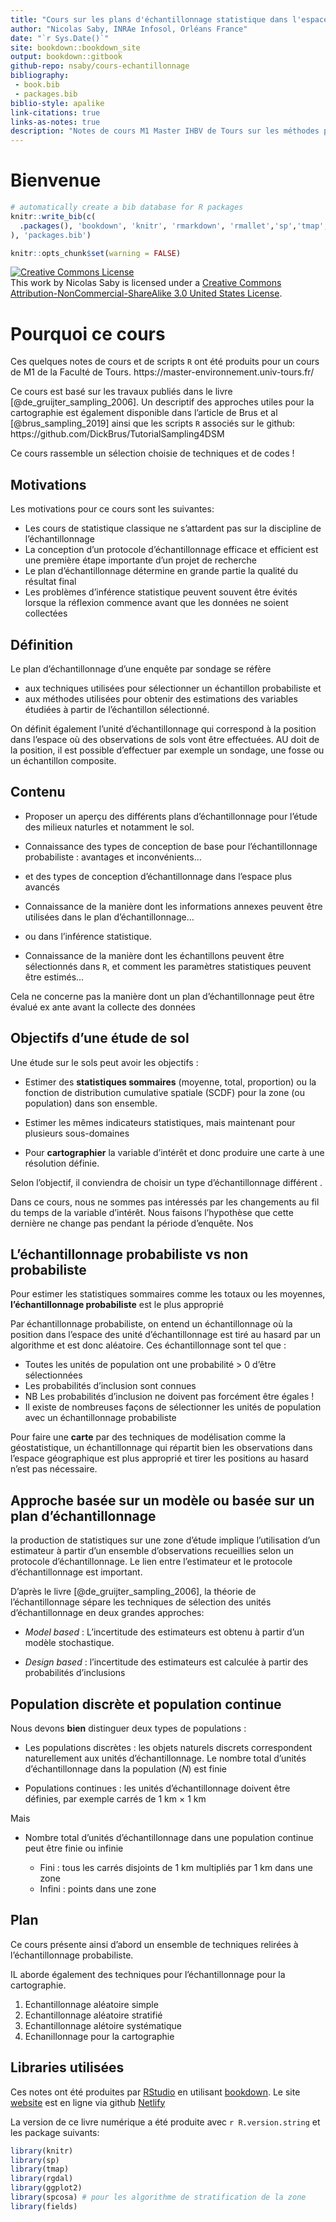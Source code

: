 ```yaml
--- 
title: "Cours sur les plans d'échantillonnage statistique dans l'espace pour l'étude des sols"
author: "Nicolas Saby, INRAe Infosol, Orléans France"
date: "`r Sys.Date()`"
site: bookdown::bookdown_site
output: bookdown::gitbook
github-repo: nsaby/cours-echantillonnage
bibliography: 
 - book.bib
 - packages.bib
biblio-style: apalike
link-citations: true
links-as-notes: true
description: "Notes de cours M1 Master IHBV de Tours sur les méthodes pour les plans d'échantillonnage statistique dans l'espace"
---
```


Bienvenue
=========

```r
# automatically create a bib database for R packages
knitr::write_bib(c(
  .packages(), 'bookdown', 'knitr', 'rmarkdown', 'rmallet','sp','tmap','rgdal','ggplot2','spcosa','fields'
), 'packages.bib')

knitr::opts_chunk$set(warning = FALSE)
```

<a rel="license" href="http://creativecommons.org/licenses/by-nc-sa/3.0/us/"><img alt="Creative Commons License" style="border-width:0" src="https://i.creativecommons.org/l/by-nc-sa/3.0/us/88x31.png" /></a><br />This work by Nicolas Saby is licensed under a <a rel="license" href="http://creativecommons.org/licenses/by-nc-sa/3.0/us/">Creative Commons Attribution-NonCommercial-ShareAlike 3.0 United States License</a>.

Pourquoi ce cours {#WHY}
======================

Ces quelques notes de cours et de scripts `R` ont été produits pour un cours de M1 de la Faculté de Tours. https://master-environnement.univ-tours.fr/

Ce cours est basé sur les travaux publiés dans le livre [@de_gruijter_sampling_2006]. Un descriptif des approches utiles pour la cartographie est également disponible dans l'article de Brus et al [@brus_sampling_2019] ainsi que les scripts `R` associés  sur le github: https://github.com/DickBrus/TutorialSampling4DSM

Ce cours rassemble un sélection choisie de techniques et de codes !


Motivations
-----------

Les motivations pour ce cours sont les suivantes:

- Les cours de statistique classique ne s'attardent pas sur la discipline de l'échantillonnage
- La conception d'un protocole d'échantillonnage efficace et efficient est une première étape importante d'un projet de recherche
- Le plan d'échantillonnage détermine en grande partie la qualité du résultat final
- Les problèmes d'inférence statistique peuvent souvent être évités lorsque la réflexion commence avant que les données ne soient collectées


Définition
-----------

Le plan d'échantillonnage d'une enquête par sondage se réfère

- aux techniques utilisées pour sélectionner un échantillon probabiliste et
- aux méthodes utilisées pour obtenir des estimations des variables étudiées à partir de l'échantillon sélectionné.

On définit également l'unité d'échantillonnage qui correspond à la position dans l'espace où des observations de sols vont être effectuées. AU doit de la position, il est possible d'effectuer par exemple un sondage, une fosse ou un échantillon composite.

Contenu
---------

- Proposer un aperçu des différents plans d'échantillonnage pour l'étude des milieux naturles et notamment le sol.

- Connaissance des types de conception de base pour l'échantillonnage probabiliste : avantages et inconvénients...

- et des types de conception d'échantillonnage dans l'espace plus avancés

- Connaissance de la manière dont les informations annexes peuvent être utilisées dans le plan d'échantillonnage...

- ou dans l'inférence statistique.

- Connaissance de la manière dont les échantillons peuvent être sélectionnés dans `R`, et comment
les paramètres statistiques peuvent être estimés...


Cela ne concerne pas  la manière dont un plan d'échantillonnage peut être évalué ex ante avant la collecte des données

Objectifs d'une étude de sol
----------------------------

Une étude sur le sols peut avoir les objectifs :

 + Estimer des **statistiques sommaires** (moyenne, total, proportion) ou la fonction de distribution cumulative spatiale (SCDF) pour la zone (ou population) dans son ensemble.
 
 + Estimer les mêmes indicateurs statistiques, mais maintenant pour plusieurs sous-domaines
 
 + Pour **cartographier** la variable d'intérêt et donc produire une carte à une résolution définie.
 
Selon l'objectif, il conviendra de choisir un type d'échantillonnage différent . 

Dans ce cours, nous ne sommes pas intéressés par les changements au fil du temps de la variable d'intérêt. Nous faisons l'hypothèse que cette dernière ne change pas pendant la période d'enquête. Nos 


L'échantillonnage probabiliste vs non probabiliste
----------------------------

Pour estimer les statistiques sommaires comme les totaux ou les moyennes, **l'échantillonnage probabiliste** est le plus approprié

 Par échantillonnage probabiliste, on entend un échantillonnage où la position dans l'espace des unité d'échantillonnage est tiré au hasard par un algorithme et est donc aléatoire. Ces échantillonnage sont tel que :
 
- Toutes les unités de population ont une probabilité > 0 d'être sélectionnées
- Les probabilités d'inclusion sont connues
- NB Les probabilités d'inclusion ne doivent pas forcément être égales !
- Il existe de nombreuses façons de sélectionner les unités de population avec un échantillonnage probabiliste


Pour faire une **carte** par des techniques de modélisation comme la géostatistique, un échantillonnage qui répartit bien les observations dans l'espace géographique est plus approprié et tirer les positions au hasard n'est pas nécessaire. 


Approche basée sur un modèle ou basée sur un plan d'échantillonnage
------------------------------------------------------------------

la production de statistiques sur une zone d'étude implique l'utilisation  d'un estimateur à partir d'un ensemble d'observations recueillies selon un protocole d'échantillonnage. Le lien entre l'estimateur et le protocole d'échantillonnage est important.


D'après le livre [@de_gruijter_sampling_2006], la théorie de l'échantillonnage sépare les techniques de sélection des unités d'échantillonnage en deux grandes approches:

* *Model based* : L'incertitude des estimateurs est obtenu à partir d'un modèle stochastique.

* *Design based* : l'incertitude des estimateurs est calculée à partir des probabilités d'inclusions


Population discrète et population continue
---------------------------------------

Nous devons **bien** distinguer deux types de populations :

* Les populations discrètes : les objets naturels discrets correspondent naturellement aux unités d'échantillonnage. Le nombre total d'unités d'échantillonnage dans la  population ($N$) est finie

* Populations continues : 
les unités d'échantillonnage doivent être définies, par exemple carrés de 1 km × 1 km

Mais

* Nombre total d'unités d'échantillonnage dans une population continue peut être finie ou infinie

  + Fini : tous les carrés disjoints de 1 km multipliés par 1 km dans une zone  
  + Infini : points dans une zone



Plan
------

Ce cours présente ainsi d'abord un ensemble de techniques relirées à l'échantillonnage probabiliste.

IL aborde également des techniques pour l'échantillonnage pour la cartographie.

1. Echantillonnage aléatoire simple
2. Echantillonnage aléatoire stratifié
3. Echantillonnage alétoire systématique
4. Echanillonnage pour la cartographie

Libraries utilisées
--------------------

Ces notes ont été produites par [RStudio](http://www.rstudio.com/ide/) en utilisant [bookdown](http://bookdown.org/). Le site [website](https://nsaby.github.io/cours-echantillonnage/) est en ligne via github [Netlify](http://netlify.com/)

La version de ce livre numérique a été produite avec  `r R.version.string` et les package suivants:

```r
library(knitr)
library(sp)
library(tmap)
library(rgdal)
library(ggplot2)
library(spcosa) # pour les algorithme de stratification de la zone
library(fields)
```
